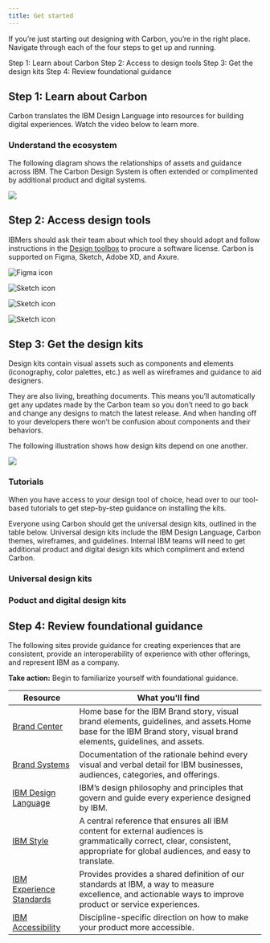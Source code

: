 ```yaml
---
title: Get started
---
```


<PageDescription>

If you’re just starting out designing with Carbon, you’re in the right place. Navigate through each
of the four steps to get up and running.

</PageDescription>

<AnchorLinks>
  <AnchorLink>Step 1: Learn about Carbon</AnchorLink>
  <AnchorLink>Step 2: Access to design tools</AnchorLink>
  <AnchorLink>Step 3: Get the design kits</AnchorLink>
  <AnchorLink>Step 4: Review foundational guidance</AnchorLink>
</AnchorLinks>

## Step 1: Learn about Carbon

Carbon translates the IBM Design Language into resources for building digital experiences. Watch the
video below to learn more.

### Understand the ecosystem

The following diagram shows the relationships of assets and guidance across IBM. The Carbon Design
System is often extended or complimented by additional product and digital systems.

<Image src="/designing/get-started/CarbonEcosystem.png" />

## Step 2: Access design tools

IBMers should ask their team about which tool they should adopt and follow instructions in the
[Design toolbox]() to procure a software license. Carbon is supported on Figma, Sketch, Adobe XD,
and Axure.

<Row>
<Column colMd={4} colLg={4} noGutterSm>
    <ResourceCard
      subTitle="Get Figma"
      aspectRatio="2:1"
      actionIcon="launch"
      href="https://gatsby.carbondesignsystem.com"
      >

![Figma icon](/designing/get-started/figma.svg)

  </ResourceCard>
</Column>
<Column colMd={4} colLg={4} noGutterSm>
    <ResourceCard
      subTitle="Get Sketch"
      actionIcon="launch"
      aspectRatio="2:1"
      href="https://gatsby.carbondesignsystem.com"
      >

![Sketch icon](/designing/get-started/sketch.svg)

  </ResourceCard>
</Column>
<Column colMd={4} colLg={4} noGutterSm>
    <ResourceCard
      subTitle="Get Adobe XD"
      aspectRatio="2:1"
      actionIcon="launch"
      href="https://gatsby.carbondesignsystem.com"
      >

![Sketch icon](/mdx/sketch-icon.png)

  </ResourceCard>
</Column>
<Column colMd={4} colLg={4} noGutterSm>
    <ResourceCard
      subTitle="Get Axure"
      aspectRatio="2:1"
      actionIcon="launch"
      href="https://gatsby.carbondesignsystem.com"
      >

![Sketch icon](/mdx/sketch-icon.png)

  </ResourceCard>
</Column>
</Row>

## Step 3: Get the design kits

Design kits contain visual assets such as components and elements (iconography, color palettes,
etc.) as well as wireframes and guidance to aid designers.

They are also living, breathing documents. This means you’ll automatically get any updates made by
the Carbon team so you don’t need to go back and change any designs to match the latest release. And
when handing off to your developers there won’t be confusion about components and their behaviors.

The following illustration shows how design kits depend on one another.

<Image src="/designing/get-started/KitDependancy.png" />

### Tutorials

When you have access to your design tool of choice, head over to our tool-based tutorials to get
step-by-step guidance on installing the kits.

Everyone using Carbon should get the universal design kits, outlined in the table below. Universal
design kits include the IBM Design Language, Carbon themes, wireframes, and guidelines. Internal IBM
teams will need to get additional product and digital design kits which compliment and extend
Carbon.

### Universal design kits

### Poduct and digital design kits

## Step 4: Review foundational guidance

The following sites provide guidance for creating experiences that are consistent, provide an
interoperability of experience with other offerings, and represent IBM as a company.

**Take action:** Begin to familiarize yourself with foundational guidance.

| **Resource**                 | **What you'll find**                                                                                                                                                          |
| ---------------------------- | ----------------------------------------------------------------------------------------------------------------------------------------------------------------------------- |
| [Brand Center]()             | Home base for the IBM Brand story, visual brand elements, guidelines, and assets.Home base for the IBM Brand story, visual brand elements, guidelines, and assets.            |
| [Brand Systems]()            | Documentation of the rationale behind every visual and verbal detail for IBM businesses, audiences, categories, and offerings.                                                |
| [IBM Design Language]()      | IBM’s design philosophy and principles that govern and guide every experience designed by IBM.                                                                                |
| [IBM Style]()                | A central reference that ensures all IBM content for external audiences is grammatically correct, clear, consistent, appropriate for global audiences, and easy to translate. |
| [IBM Experience Standards]() | Provides provides a shared definition of our standards at IBM, a way to measure excellence, and actionable ways to improve product or service experiences.                    |
| [IBM Accessibility]()        | Discipline-specific direction on how to make your product more accessible.                                                                                                    |

